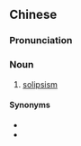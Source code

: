 {{also|唯我主义}}
==Chinese==
{{zh-forms|s=唯我主义|type=112}}

===Pronunciation===
{{zh-pron
|m=wéiwǒzhǔyì
|cat=n
}}

===Noun===
{{zh-noun}}

# [[solipsism]]

====Synonyms====
* {{zh-l|獨我論}}
* {{zh-l|唯我論}}